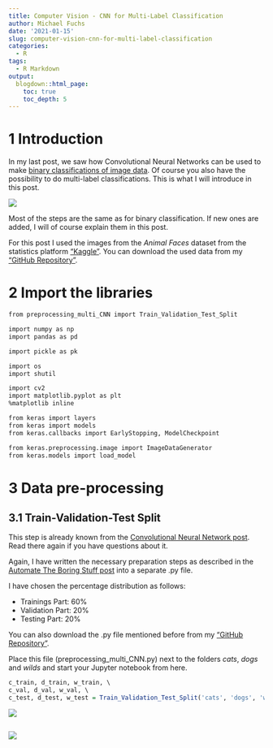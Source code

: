 ```yaml
---
title: Computer Vision - CNN for Multi-Label Classification
author: Michael Fuchs
date: '2021-01-15'
slug: computer-vision-cnn-for-multi-label-classification
categories:
  - R
tags:
  - R Markdown
output:
  blogdown::html_page:
    toc: true
    toc_depth: 5
---
```



# 1 Introduction


In my last post, we saw how Convolutional Neural Networks can be used to make [binary classifications of image data](https://michael-fuchs-python.netlify.app/2021/01/08/computer-vision-convolutional-neural-network/). Of course you also have the possibility to do multi-label classifications. This is what I will introduce in this post.


![](/post/2021-01-15-computer-vision-cnn-for-multi-label-classification_files/p105s1.png)

Most of the steps are the same as for binary classification. If new ones are added, I will of course explain them in this post.


For this post I used the images from the *Animal Faces* dataset from the statistics platform ["Kaggle"](https://www.kaggle.com/andrewmvd/animal-faces). You can download the used data from my ["GitHub Repository"](https://github.com/MFuchs1989/Datasets-and-Miscellaneous/tree/main/datasets/Computer%20Vision/CNN%20for%20Multi%20Label%20Classification). 



# 2 Import the libraries

```r
from preprocessing_multi_CNN import Train_Validation_Test_Split

import numpy as np
import pandas as pd

import pickle as pk

import os
import shutil

import cv2 
import matplotlib.pyplot as plt
%matplotlib inline 

from keras import layers
from keras import models
from keras.callbacks import EarlyStopping, ModelCheckpoint

from keras.preprocessing.image import ImageDataGenerator
from keras.models import load_model
```




# 3 Data pre-processing

## 3.1 Train-Validation-Test Split

This step is already known from the [Convolutional Neural Network post](https://michael-fuchs-python.netlify.app/2021/01/08/computer-vision-convolutional-neural-network/#train-validation-test-split). Read there again if you have questions about it. 

Again, I have written the necessary preparation steps as described in the [Automate The Boring Stuff post](https://michael-fuchs-python.netlify.app/2021/01/01/computer-vision-automate-the-boring-stuff/#train-validation-test-split) into a separate .py file. 


I have chosen the percentage distribution as follows:

+ Trainings Part: 60%
+ Validation Part: 20%
+ Testing Part: 20%

You can also download the .py file mentioned before from my ["GitHub Repository"](https://github.com/MFuchs1989/Datasets-and-Miscellaneous/tree/main/datasets/Computer%20Vision/CNN%20for%20Multi%20Label%20Classification). 

Place this file (preprocessing_multi_CNN.py) next to the folders *cats*, *dogs* and *wilds* and start your Jupyter notebook from here.



```r
c_train, d_train, w_train, \
c_val, d_val, w_val, \
c_test, d_test, w_test = Train_Validation_Test_Split('cats', 'dogs', 'wilds')
```

![](/post/2021-01-15-computer-vision-cnn-for-multi-label-classification_files/p105p1.png)













```r

```

![](/post/2021-01-15-computer-vision-cnn-for-multi-label-classification_files/p105p.png)





